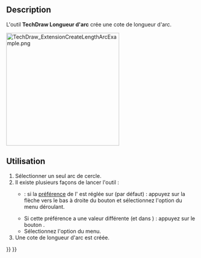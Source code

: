 <languages/>

{{Docnav/fr
|[[TechDraw_AreaDimension/fr|Cote de surface]]
|[[TechDraw_HorizontalExtentDimension/fr|Cote étendue horizontale]]
|[[TechDraw_Workbench/fr|Atelier TechDraw]]
|IconL=TechDraw_AreaDimension.svg
|IconR=TechDraw_HorizontalExtentDimension.svg
|IconC=Workbench_TechDraw.svg
}}

{{GuiCommand/fr
|Name=TechDraw ExtensionCreateLengthArc
|Name/fr=TechDraw Longueur d'arc
|MenuLocation=TechDraw → Extensions : cotes → Cote de longueur d'arc
|Workbenches=[[TechDraw_Workbench/fr|TechDraw]]
|Shortcut=
|Version=0.20
|SeeAlso=[[TechDraw_ExtensionArcLengthAnnotation/fr|TechDraw Longueur d'arc d'arêtes]]
}}

==Description==

L'outil '''TechDraw Longueur d'arc''' crée une cote de longueur d'arc.

[[Image:TechDraw_ExtensionCreateLengthArcExample.png|300px]]
{{Caption|A droite, la cote créée}}

<span id="Usage"></span>
==Utilisation==

# Sélectionner un seul arc de cercle.
# Il existe plusieurs façons de lancer l'outil :
#* {{Version/fr|1.0}} : si la [[TechDraw_Preferences/fr#Cotes|préférence]] de l'{{MenuCommand|Outils de cotation}} est réglée sur {{Value|Outil unique}} (par défaut) : appuyez sur la flèche vers le bas à droite du bouton {{Button|[[Image:TechDraw_Dimension.svg||x16px]][[Image:Toolbar_flyout_arrow.svg|x16px]]}} et sélectionnez l'option {{MenuCommand|[[Image:TechDraw_ExtensionCreateLengthArc.svg|16px]] Cote de longueur d'arc}} du menu déroulant.
#* Si cette préférence a une valeur différente (et dans {{VersionMinus/fr|0.21}}) : appuyez sur le bouton {{Button|[[Image:TechDraw_ExtensionCreateLengthArc.svg|16px]] [[TechDraw_ExtensionCreateLengthArc/fr|Cote de longueur d'arc]]}}.
#* Sélectionnez l'option {{MenuCommand|TechDraw → Extensions : cotes → [[Image:TechDraw_ExtensionCreateLengthArc.svg|16px]] Cote de longueur d'arc}} du menu.
# Une cote de longueur d'arc est créée.


{{Docnav/fr
|[[TechDraw_AreaDimension/fr|Cote de surface]]
|[[TechDraw_HorizontalExtentDimension/fr|Cote étendue horizontale]]
|[[TechDraw_Workbench/fr|Atelier TechDraw]]
|IconL=TechDraw_AreaDimension.svg
|IconR=TechDraw_HorizontalExtentDimension.svg
|IconC=Workbench_TechDraw.svg
}}

{{TechDraw_Tools_navi{{#translation:}}}}
{{Userdocnavi{{#translation:}}}}